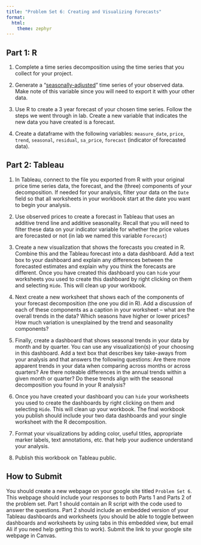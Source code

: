 ```yaml
---
title: "Problem Set 6: Creating and Visualizing Forecasts"
format: 
  html:
    theme: zephyr
---
```


## Part 1: R

1. Complete a time series decomposition using the time series that you collect for your project.

2. Generate a "[seasonally-adjusted](https://otexts.com/fpp3/components.html#seasonally-adjusted-data)" time series of your observed data. Make note of this variable since you will need to export it with your other data.

3. Use R to create a 3 year forecast of your chosen time series. Follow the steps we went through in lab.  Create a new variable that indicates the new data you have created is a forecast.

4. Create a dataframe with the following variables: `measure_date`, `price`, `trend`, `seasonal`, `residual`, `sa_price`, `forecast` (indicator of forecasted data). 


## Part 2: Tableau

1.  In Tableau, connect to the file you exported from R with your original price time series data, the forecast, and the (three) components of your decomposition. If needed for your analysis, filter your data on the `Date` field so that all worksheets in your workbook start at the date you want to begin your analysis. 

2. Use observed prices to create a forecast in Tableau that uses an additive trend line and additive seasonality. Recall that you will need to filter these data on your indicator variable for whether the price values are forecasted or not (in lab we named this variable `Forecast`)

3.  Create a new visualization that shows the forecasts you created in R. Combine this and the Tableau forecast into a data dashboard. Add a text box to your dashboard and explain any differences between the forecasted estimates and explain why you think the forecasts are different. Once you have created this dashboard you can `hide` your worksheets you used to create this dashboard by right clicking on them and selecting `Hide`. This will clean up your workbook.

4. Next create a new worksheet that shows each of the components of your forecast decomposition (the one you did in R). Add a discussion of each of these components as a caption in your worksheet -- what are the overall trends in the data? Which seasons have higher or lower prices? How much variation is unexplained by the trend and seasonality components?

5.  Finally, create a dashboard that shows seasonal trends in your data by month and by quarter. You can use any visualization(s) of your choosing in this dashboard. Add a text box that describes key take-aways from your analysis and that answers the following questions: Are there more apparent trends in your data when comparing across months or across quarters? Are there noteable differences in the annual trends within a given month or quarter? Do these trends align with the seasonal decomposition you found in your R analysis?

6.  Once you have created your dashboard you can `hide` your worksheets you used to create the dashboards by right clicking on them and selecting `Hide`. This will clean up your workbook. The final workbook you publish should include your two data dashboards and your single worksheet with the R decomposition.

7. Format your visualizations by adding color, useful titles, appropriate marker labels, text annotations, etc. that help your audience understand your analysis.

8. Publish this workbook on Tableau public.


## How to Submit

You should create a new webpage on your google site titled `Problem Set 6`. This webpage should include your responses to both Parts 1 and Parts 2 of the problem set. Part 1 should contain an R script with the code used to answer the questions. Part 2 should include an embedded version of your Tableau dashboards and worksheets (you should be able to toggle between dashboards and worksheets by using tabs in this embedded view, but email Ali if you need help getting this to work). Submit the link to your google site webpage in Canvas.